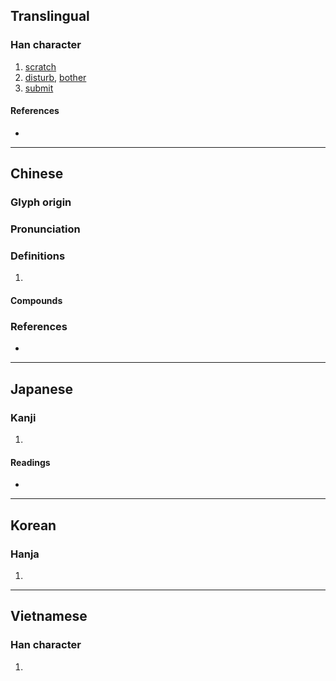 {{character info/new}}
{{also|挠}}
==Translingual==

===Han character===
{{Han char|rn=64|rad=手|as=12|sn=15|four=54011|canj=QGGU|ids=⿰扌堯}}

# [[scratch]]
# [[disturb]], [[bother]]
# [[submit]]

====References====
* {{Han ref|kx=0454.080|dkj=12698|dj=0803.240|hdz=31952.140|uh=6493|ud=25747|bh=BCB8|bd=48312}}

----

==Chinese==
{{zh-forms|s=挠}}

===Glyph origin===
{{Han etym}}

===Pronunciation===
{{zh-pron
|m=náo
|c=naau4,naau5,naau6
|mn=qz:lâu/xm,zz:nâu/xm,zz:nāu/tw,xm,zz:lā/tw,zz:ngiáu
|mn_note=lâu/nâu/nāu - literary; lā - vernacular
|mc=y
|oc=y
|cat=
}}

===Definitions===
{{zh-hanzi}}

# {{rfdef|zh}}

====Compounds====
{{zh-der|不屈不撓|不撓|以指撓沸|刺撓|堅毅不撓|守正不撓|屈撓|心癢難撓|抓抓撓撓|抓撓|抓撓兒|抓耳撓腮|持正不撓|摧撓|撓北|撓折|撓擾|撓癢癢|撓直為曲|撓秧|撓節|撓辭|撓鉤|撓頭|撧耳撓腮|撾撓|撾耳撓腮|曲撓|氣鼓撓刀|沮撓|百折不撓|神色不撓|臨危不撓|自撓|色撓|阻撓|馬撓子}}

===References===
* {{R:yue:Hanzi}}

----

==Japanese==

===Kanji===
{{ja-kanji|grade=|rs=手12}}

# {{defn|lang=ja|sort=手12}}

====Readings====
* {{ja-readings|on=[[どう]] (dō), [[こう]] (kō), [[じょう]] (jō)|kun=[[たわめる]] (tawameru), [[みだれる]] (midareru), [[みだす]] (midasu)}}

----

==Korean==

===Hanja===
{{ko-hanja|hangeul=요|eumhun=|rv=yo|mr=yo|y=yo}}

# {{defn|lang=ko|sort=手12}}

----

==Vietnamese==

===Han character===
{{vi-readings|rs=手12|hanviet=[[nhéo]], [[nạo]], [[não]], [[ngoéo]]}}

# {{defn|lang=vi|sort=手12}}